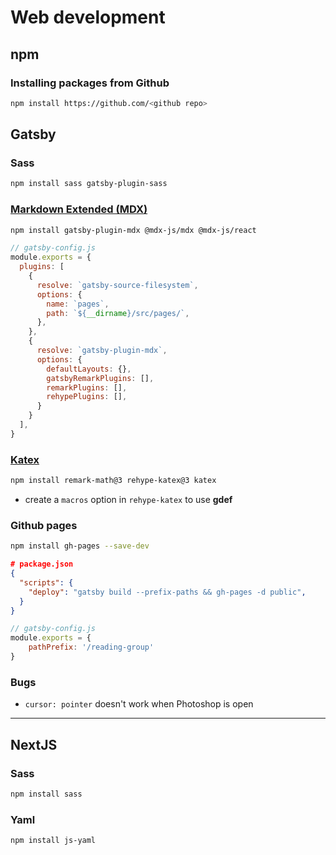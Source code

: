 # Web development

## npm

### Installing packages from Github
```bash
npm install https://github.com/<github repo>
```

## Gatsby

### Sass
```bash
npm install sass gatsby-plugin-sass
```

### [Markdown Extended (MDX)](https://www.gatsbyjs.com/plugins/gatsby-plugin-mdx/)
```bash
npm install gatsby-plugin-mdx @mdx-js/mdx @mdx-js/react
```

```js
// gatsby-config.js
module.exports = {
  plugins: [
    {
      resolve: `gatsby-source-filesystem`,
      options: {
        name: `pages`,
        path: `${__dirname}/src/pages/`,
      },
    },
    {
      resolve: `gatsby-plugin-mdx`,
      options: {
        defaultLayouts: {},
        gatsbyRemarkPlugins: [],
        remarkPlugins: [],
        rehypePlugins: [],
      }
    }
  ],
}
```


### [Katex](https://katex.org/docs/supported.html)

```bash
npm install remark-math@3 rehype-katex@3 katex
```

- create a `macros` option in `rehype-katex` to use **gdef**

### Github pages

```bash
npm install gh-pages --save-dev
```

```json
# package.json
{
  "scripts": {
    "deploy": "gatsby build --prefix-paths && gh-pages -d public",
  }
}
```

```js
// gatsby-config.js
module.exports = {
    pathPrefix: '/reading-group'
}
```

### Bugs
- `cursor: pointer` doesn't work when Photoshop is open

---

## NextJS

### Sass
```bash
npm install sass
```

### Yaml
```bash
npm install js-yaml
```
